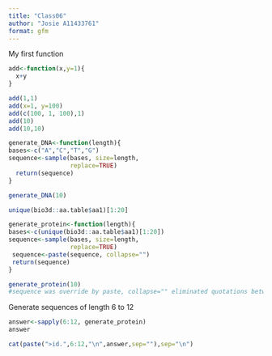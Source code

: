 ```yaml
---
title: "Class06"
author: "Josie A11433761"
format: gfm
---
```

My first function
```r
add<-function(x,y=1){
  x+y
}
```

```r
add(1,1)
add(x=1, y=100)
add(c(100, 1, 100),1)
add(10)
add(10,10)
```
```r
generate_DNA<-function(length){
bases<-c("A","C","T","G")
sequence<-sample(bases, size=length, 
                 replace=TRUE)
  return(sequence)
}

generate_DNA(10)  


```
```r
unique(bio3d::aa.table$aa1)[1:20]

```
```r
generate_protein<-function(length){
bases<-c(unique(bio3d::aa.table$aa1)[1:20])
sequence<-sample(bases, size=length, 
                 replace=TRUE)
 sequence<-paste(sequence, collapse="")
 return(sequence)
}

generate_protein(10)  
#sequence was override by paste, collapse="" eliminated quotations between AAs
```
Generate sequences of length 6 to 12
```r
answer<-sapply(6:12, generate_protein)
answer
```
```r
cat(paste(">id.",6:12,"\n",answer,sep=""),sep="\n")

```

